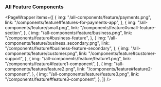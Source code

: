 
### All Feature Components

<PageWrapper
  items={[
    {
      img: "/all-components/feature/payments.png",
      link: "/components/feature#features-for-payments-app",
    },
    {
      img: "/all-components/feature/small.png",
      link: "/components/feature#small-feature-section",
    },
    {
      img: "/all-components/feature/business.png",
      link: "/components/feature#business-feature",
    },
    {
      img: "/all-components/feature/business_secondary.png",
      link: "/components/feature#business-feature-secondary",
    },
    {
      img: "/all-components/feature/customer.png",
      link: "/components/feature#customer-support",
    },
    {
      img: "/all-components/feature/feature1.png",
      link: "/components/feature#feature1-component",
    },
    {
      img: "/all-components/feature/feature2.png",
      link: "/components/feature#feature2-component",
    },
    {
      img: "/all-components/feature/feature3.png",
      link: "/components/feature#feature3-component",
    },
  ]}
/>
